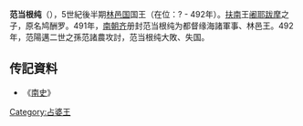 '''范当根纯'''（{{bd|？||？}}），5世紀後半期[[林邑国|林邑国]]国王（在位：? - 492年）。[[扶南|扶南]]王[[阇耶跋摩|阇耶跋摩]]之子，原名鸠酬罗。491年，[[南朝齐|南朝齐]]册封范当根纯为都督缘海諸軍事、林邑王。492年，范陽邁二世之孫范諸農攻討，范当根纯大敗、失国。

==传記資料==
*《[[南史|南史]]》 
{{start box}}
{{s-before|[[范神成|范神成]]}}
{{s-title|[[占城|占城]]第三王朝第4代王|？—492年}}
{{s-after|[[范诸农|范诸农]]}}
{{end box}}


{{占婆君主}}
[[Category:占婆王|Category:占婆王]]
